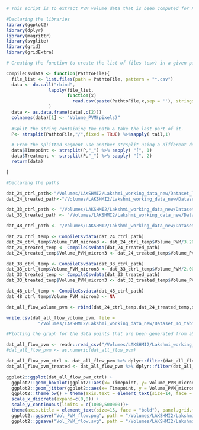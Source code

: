 ```r
# This script is to extract PVM volume data that is been computed for Flowbased segmentation (Results from Tabish)

```

``` r
#Declaring the libraries
library(ggplot2)
library(dplyr)
library(magrittr)
library(svglite)
library(grid)
library(gridExtra)
```

```r
# Creating the function to create the list of files (csv) in a given path and read the csv and further write in a dataframe

CompileCsvdata <- function(PathtoFile){
  file_list <- list.files(path = PathtoFile, pattern = "*.csv")
  data <- do.call("rbind",
                lapply(file_list,
                       function(x)
                         read.csv(paste(PathtoFile,x,sep = ''), stringsAsFactors = FALSE))
                )
  data <- as.data.frame(data[,c(2)])
  colnames(data)[1] <- "Volume_PVM(pixels)"
  
  #Split the string containing the path & take the last part of it.
  P<- strsplit(PathtoFile,"/",fixed = TRUE) %>%sapply( tail,1) 

  # From the splitted segment use another strsplit using a different delimiter and take the required timepoint & treatment and add them in the appropriate columns
  data$Timepoint <- strsplit(P,"_") %>% sapply( "[", 1)
  data$Treatment <- strsplit(P,"_") %>% sapply( "[", 2)
  return(data)

}

```

```r

#Declaring the paths

dat_24_ctrl_path<-"/Volumes/LAKSHMI2/Lakshmi_working_data_new/Dataset_To_tabish_FlowMethod/tabish_results/24V_smooth/24V_ctrl_smooth_output/"
dat_24_treated_path<-"/Volumes/LAKSHMI2/Lakshmi_working_data_new/Dataset_To_tabish_FlowMethod/tabish_results/24V_smooth/24V_treated_smooth_output/"

dat_33_ctrl_path <- "/Volumes/LAKSHMI2/Lakshmi_working_data_new/Dataset_To_tabish_FlowMethod/tabish_results/33V/33V_ctrl_output/"
dat_33_treated_path <- "/Volumes/LAKSHMI2/Lakshmi_working_data_new/Dataset_To_tabish_FlowMethod/tabish_results/33V/33V_treated_output/"

dat_48_ctrl_path <- "/Volumes/LAKSHMI2/Lakshmi_working_data_new/Dataset_To_tabish_FlowMethod/tabish_results/48v_output/"

dat_24_ctrl_temp <- CompileCsvdata(dat_24_ctrl_path)
dat_24_ctrl_temp$Volume_PVM_micron3 <- dat_24_ctrl_temp$Volume_PVM/3.2012 # This number is the conversion factor for the pixel to micron
dat_24_treated_temp <- CompileCsvdata(dat_24_treated_path)
dat_24_treated_temp$Volume_PVM_micron3 <- dat_24_treated_temp$Volume_PVM/3.2012  # This number is the conversion factor for the pixel to micron

dat_33_ctrl_temp <- CompileCsvdata(dat_33_ctrl_path)
dat_33_ctrl_temp$Volume_PVM_micron3 <- dat_33_ctrl_temp$Volume_PVM/2.0007  # This number is the conversion factor for the pixel to micron
dat_33_treated_temp <- CompileCsvdata(dat_33_treated_path)
dat_33_treated_temp$Volume_PVM_micron3 <- dat_33_treated_temp$Volume_PVM/2.0007  # This number is the conversion factor for the pixel to micron

dat_48_ctrl_temp <- CompileCsvdata(dat_48_ctrl_path)
dat_48_ctrl_temp$Volume_PVM_micron3 <- NA

dat_all_flow_volume_pvm <- rbind(dat_24_ctrl_temp,dat_24_treated_temp,dat_33_ctrl_temp,dat_33_treated_temp,dat_48_ctrl_temp)

write.csv(dat_all_flow_volume_pvm, file =
            "/Volumes/LAKSHMI2/Lakshmi_working_data_new/Dataset_To_tabish_FlowMethod/tabish_results/Analysis_tabish_PVM/master_PVM_volume_flow.csv")

```

```r
#Plotting the graph for the data points that are been generated from above chunks i.e. for the PVM volume that are computed using Flow based segmentation method (Tabish)

dat_all_flow_pvm <- readr::read_csv("/Volumes/LAKSHMI2/Lakshmi_working_data_new/Dataset_To_tabish_FlowMethod/tabish_results/Analysis_tabish_PVM/master_PVM_volume_flow_temp.csv")
#dat_all_flow_pvm <- as.numeric(dat_all_flow_pvm)

dat_all_flow_pvm_ctrl <- dat_all_flow_pvm %>% dplyr::filter(dat_all_flow_pvm$Treatment=="ctrl")
dat_all_flow_pvm_treated <- dat_all_flow_pvm %>% dplyr::filter(dat_all_flow_pvm$Treatment=="treated")

ggplot2::ggplot(dat_all_flow_pvm_ctrl) +
  ggplot2::geom_boxplot(ggplot2::aes(x= Timepoint, y= Volume_PVM_micron3, fill = Treatment), outlier.color = NA, size = 0.6, alpha = 0.0, width = 0.6, position = position_dodge(1), varwidth = F, notch = F, outlier.shape = NA, show.legend = FALSE) +
  ggplot2::geom_jitter(ggplot2::aes(x= Timepoint, y = Volume_PVM_micron3, fill = Treatment), colour = "red", cex = 2.5, alpha = 0.7, position = position_jitterdodge(0.2,0.2,1.0)) + 
  ggplot2::theme_bw() + theme(axis.text = element_text(size=14, face = "bold", colour = "black")) +
  scale_x_discrete(expand=c(0,0)) +
  scale_y_continuous(limits = c(1000,500000))+
  theme(axis.title = element_text(size=15, face = "bold"), panel.grid.major.x = element_blank(), panel.grid.major.y = element_blank(),panel.grid.minor.x = element_blank(), panel.grid.minor.y = element_blank(), panel.border = element_blank(), legend.title = element_blank(), legend.position = "none", legend.direction = "horizontal", legend.box.background = element_rect(size = 0.6), legend.text = element_text(size = 5), axis.line = element_line()) + ylab("Volume of PVM (micron^3)") + xlab("Timepoint of infection") +
  ggplot2::ggsave("Vol_PVM_flow.png", path = "/Volumes/LAKSHMI2/Lakshmi_working_data_new/Dataset_To_tabish_FlowMethod/tabish_results/Analysis_tabish_PVM", width = 4, height = 5, units = "in", dpi = 300) +
  ggplot2::ggsave("Vol_PVM_flow.svg", path = "/Volumes/LAKSHMI2/Lakshmi_working_data_new/Dataset_To_tabish_FlowMethod/tabish_results/Analysis_tabish_PVM", width = 4, height = 5, units = "in", dpi = 300)

```




